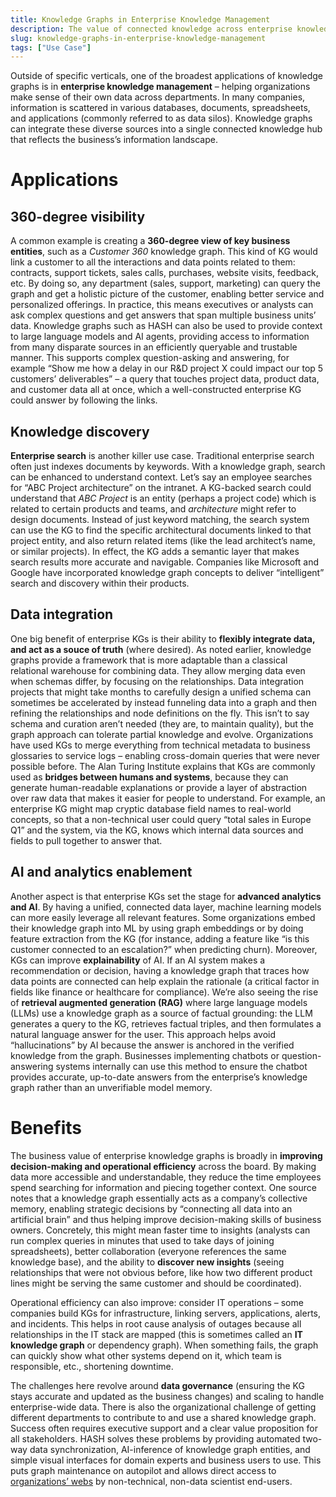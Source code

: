 ```yaml
---
title: Knowledge Graphs in Enterprise Knowledge Management
description: The value of connected knowledge across enterprise knowledge management
slug: knowledge-graphs-in-enterprise-knowledge-management
tags: ["Use Case"]
---
```


Outside of specific verticals, one of the broadest applications of knowledge graphs is in **enterprise knowledge management** – helping organizations make sense of their own data across departments. In many companies, information is scattered in various databases, documents, spreadsheets, and applications (commonly referred to as data silos). Knowledge graphs can integrate these diverse sources into a single connected knowledge hub that reflects the business’s information landscape.

# Applications

## 360-degree visibility

A common example is creating a **360-degree view of key business entities**, such as a _Customer 360_ knowledge graph. This kind of KG would link a customer to all the interactions and data points related to them: contracts, support tickets, sales calls, purchases, website visits, feedback, etc. By doing so, any department (sales, support, marketing) can query the graph and get a holistic picture of the customer, enabling better service and personalized offerings. In practice, this means executives or analysts can ask complex questions and get answers that span multiple business units’ data. Knowledge graphs such as HASH can also be used to provide context to large language models and AI agents, providing access to information from many disparate sources in an efficiently queryable and trustable manner. This supports complex question-asking and answering, for example “Show me how a delay in our R\&D project X could impact our top 5 customers’ deliverables” – a query that touches project data, product data, and customer data all at once, which a well-constructed enterprise KG could answer by following the links.

## Knowledge discovery

**Enterprise search** is another killer use case. Traditional enterprise search often just indexes documents by keywords. With a knowledge graph, search can be enhanced to understand context. Let’s say an employee searches for “ABC Project architecture” on the intranet. A KG-backed search could understand that *ABC Project* is an entity (perhaps a project code) which is related to certain products and teams, and *architecture* might refer to design documents. Instead of just keyword matching, the search system can use the KG to find the specific architectural documents linked to that project entity, and also return related items (like the lead architect’s name, or similar projects). In effect, the KG adds a semantic layer that makes search results more accurate and navigable. Companies like Microsoft and Google have incorporated knowledge graph concepts to deliver “intelligent” search and discovery within their products.

## Data integration

One big benefit of enterprise KGs is their ability to **flexibly integrate data, and act as a souce of truth** (where desired). As noted earlier, knowledge graphs provide a framework that is more adaptable than a classical relational warehouse for combining data. They allow merging data even when schemas differ, by focusing on the relationships. Data integration projects that might take months to carefully design a unified schema can sometimes be accelerated by instead funneling data into a graph and then refining the relationships and node definitions on the fly. This isn’t to say schema and curation aren’t needed (they are, to maintain quality), but the graph approach can tolerate partial knowledge and evolve. Organizations have used KGs to merge everything from technical metadata to business glossaries to service logs – enabling cross-domain queries that were never possible before. The Alan Turing Institute explains that KGs are commonly used as **bridges between humans and systems**, because they can generate human-readable explanations or provide a layer of abstraction over raw data that makes it easier for people to understand. For example, an enterprise KG might map cryptic database field names to real-world concepts, so that a non-technical user could query “total sales in Europe Q1” and the system, via the KG, knows which internal data sources and fields to pull together to answer that.

## AI and analytics enablement

Another aspect is that enterprise KGs set the stage for **advanced analytics and AI**. By having a unified, connected data layer, machine learning models can more easily leverage all relevant features. Some organizations embed their knowledge graph into ML by using graph embeddings or by doing feature extraction from the KG (for instance, adding a feature like “is this customer connected to an escalation?” when predicting churn). Moreover, KGs can improve **explainability** of AI. If an AI system makes a recommendation or decision, having a knowledge graph that traces how data points are connected can help explain the rationale (a critical factor in fields like finance or healthcare for compliance). We’re also seeing the rise of **retrieval augmented generation (RAG)** where large language models (LLMs) use a knowledge graph as a source of factual grounding: the LLM generates a query to the KG, retrieves factual triples, and then formulates a natural language answer for the user. This approach helps avoid “hallucinations” by AI because the answer is anchored in the verified knowledge from the graph. Businesses implementing chatbots or question-answering systems internally can use this method to ensure the chatbot provides accurate, up-to-date answers from the enterprise’s knowledge graph rather than an unverifiable model memory.

# Benefits

The business value of enterprise knowledge graphs is broadly in **improving decision-making and operational efficiency** across the board. By making data more accessible and understandable, they reduce the time employees spend searching for information and piecing together context. One source notes that a knowledge graph essentially acts as a company’s collective memory, enabling strategic decisions by “connecting all data into an artificial brain” and thus helping improve decision-making skills of business owners. Concretely, this might mean faster time to insights (analysts can run complex queries in minutes that used to take days of joining spreadsheets), better collaboration (everyone references the same knowledge base), and the ability to **discover new insights** (seeing relationships that were not obvious before, like how two different product lines might be serving the same customer and should be coordinated).

Operational efficiency can also improve: consider IT operations – some companies build KGs for infrastructure, linking servers, applications, alerts, and incidents. This helps in root cause analysis of outages because all relationships in the IT stack are mapped (this is sometimes called an **IT knowledge graph** or dependency graph). When something fails, the graph can quickly show what other systems depend on it, which team is responsible, etc., shortening downtime.

The challenges here revolve around **data governance** (ensuring the KG stays accurate and updated as the business changes) and scaling to handle enterprise-wide data. There is also the organizational challenge of getting different departments to contribute to and use a shared knowledge graph. Success often requires executive support and a clear value proposition for all stakeholders. HASH solves these problems by providing automated two-way data synchronization, AI-inference of knowledge graph entities, and simple visual interfaces for domain experts and business users to use. This puts graph maintenance on autopilot and allows direct access to [organizations’ webs](/guide/webs) by non-technical, non-data scientist end-users.
